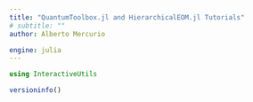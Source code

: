 ```yaml
---
title: "QuantumToolbox.jl and HierarchicalEOM.jl Tutorials"
# subtitle: ""
author: Alberto Mercurio

engine: julia
---
```


```julia
using InteractiveUtils

versioninfo()
```
